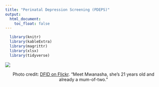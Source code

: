 ```yaml
---
title: "Perinatal Depression Screening (PDEPS)"
output:
  html_document:
    toc_float: false
---
```


```r
  library(knitr)
  library(kableExtra)
  library(magrittr)
  library(xlsx)
  library(tidyverse)
```

![](img/mwanasha.jpg)

<center>
Photo credit: [DFID on Flickr](https://flic.kr/p/crEcdE). "Meet Mwanasha, she’s 21 years old and already a mum-of-two."
</center>

